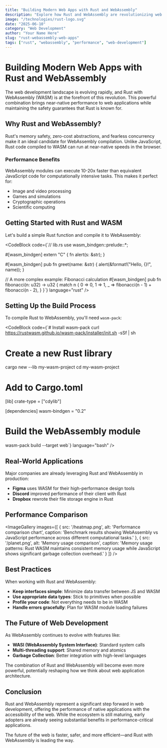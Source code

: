 ```yaml
---
title: "Building Modern Web Apps with Rust and WebAssembly"
description: "Explore how Rust and WebAssembly are revolutionizing web development with near-native performance and memory safety in the browser."
image: "/technologies/rust-logo.svg"
date: "2025-06-10"
category: "Web Development"
author: "Your Name Here"
slug: "rust-webassembly-web-apps"
tags: ["rust", "webassembly", "performance", "web-development"]
---
```



# Building Modern Web Apps with Rust and WebAssembly

The web development landscape is evolving rapidly, and Rust with WebAssembly (WASM) is at the forefront of this revolution. This powerful combination brings near-native performance to web applications while maintaining the safety guarantees that Rust is known for.

## Why Rust and WebAssembly?

Rust's memory safety, zero-cost abstractions, and fearless concurrency make it an ideal candidate for WebAssembly compilation. Unlike JavaScript, Rust code compiled to WASM can run at near-native speeds in the browser.

### Performance Benefits

WebAssembly modules can execute 10-20x faster than equivalent JavaScript code for computationally intensive tasks. This makes it perfect for:

- Image and video processing
- Games and simulations  
- Cryptographic operations
- Scientific computing

## Getting Started with Rust and WASM

Let's build a simple Rust function and compile it to WebAssembly:

<CodeBlock
  code={`// lib.rs
use wasm_bindgen::prelude::*;

#[wasm_bindgen]
extern "C" {
    fn alert(s: &str);
}

#[wasm_bindgen]
pub fn greet(name: &str) {
    alert(&format!("Hello, {}!", name));
}

// A more complex example: Fibonacci calculation
#[wasm_bindgen]
pub fn fibonacci(n: u32) -> u32 {
    match n {
        0 => 0,
        1 => 1,
        _ => fibonacci(n - 1) + fibonacci(n - 2),
    }
}`}
  language="rust"
/>

## Setting Up the Build Process

To compile Rust to WebAssembly, you'll need `wasm-pack`:

<CodeBlock
  code={`# Install wasm-pack
curl https://rustwasm.github.io/wasm-pack/installer/init.sh -sSf | sh

# Create a new Rust library
cargo new --lib my-wasm-project
cd my-wasm-project

# Add to Cargo.toml
[lib]
crate-type = ["cdylib"]

[dependencies]
wasm-bindgen = "0.2"

# Build the WebAssembly module
wasm-pack build --target web`}
  language="bash"
/>

## Real-World Applications

Major companies are already leveraging Rust and WebAssembly in production:

- **Figma** uses WASM for their high-performance design tools
- **Discord** improved performance of their client with Rust
- **Dropbox** rewrote their file storage engine in Rust

## Performance Comparison

<ImageGallery
  images={[
    { 
      src: '/heatmap.png', 
      alt: 'Performance comparison chart',
      caption: 'Benchmark results showing WebAssembly vs JavaScript performance across different computational tasks.'
    },
    { 
      src: '/planet.png', 
      alt: 'Memory usage comparison',
      caption: 'Memory usage patterns: Rust WASM maintains consistent memory usage while JavaScript shows significant garbage collection overhead.'
    }
  ]}
/>

## Best Practices

When working with Rust and WebAssembly:

- **Keep interfaces simple**: Minimize data transfer between JS and WASM
- **Use appropriate data types**: Stick to primitives when possible
- **Profile your code**: Not everything needs to be in WASM
- **Handle errors gracefully**: Plan for WASM module loading failures

## The Future of Web Development

As WebAssembly continues to evolve with features like:

- **WASI (WebAssembly System Interface)**: Standard system calls
- **Multi-threading support**: Shared memory and atomics
- **Garbage Collection**: Better integration with high-level languages

The combination of Rust and WebAssembly will become even more powerful, potentially reshaping how we think about web application architecture.

## Conclusion

Rust and WebAssembly represent a significant step forward in web development, offering the performance of native applications with the accessibility of the web. While the ecosystem is still maturing, early adopters are already seeing substantial benefits in performance-critical applications.

The future of the web is faster, safer, and more efficient—and Rust with WebAssembly is leading the way.
